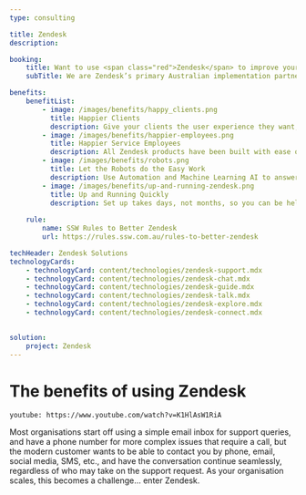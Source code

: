 ```yaml
---
type: consulting

title: Zendesk
description:

booking:
    title: Want to use <span class="red">Zendesk</span> to improve your client relationships?
    subTitle: We are Zendesk’s primary Australian implementation partner

benefits:
    benefitList:
        - image: /images/benefits/happy_clients.png
          title: Happier Clients
          description: Give your clients the user experience they want, when they need it, and never allow clients to be unhappy again.
        - image: /images/benefits/happier-employees.png
          title: Happier Service Employees
          description: All Zendesk products have been built with ease of use as their main focus, giving great productivity gains for Service Agents.
        - image: /images/benefits/robots.png
          title: Let the Robots do the Easy Work
          description: Use Automation and Machine Learning AI to answer client’s FAQs, keeping only the tricky questions for your Service Agents.
        - image: /images/benefits/up-and-running-zendesk.png
          title: Up and Running Quickly
          description: Set up takes days, not months, so you can be helping your clients as soon as possible.
        
    rule:
        name: SSW Rules to Better Zendesk
        url: https://rules.ssw.com.au/rules-to-better-zendesk

techHeader: Zendesk Solutions
technologyCards:
    - technologyCard: content/technologies/zendesk-support.mdx
    - technologyCard: content/technologies/zendesk-chat.mdx
    - technologyCard: content/technologies/zendesk-guide.mdx
    - technologyCard: content/technologies/zendesk-talk.mdx
    - technologyCard: content/technologies/zendesk-explore.mdx
    - technologyCard: content/technologies/zendesk-connect.mdx

    
solution:
    project: Zendesk
---
```


# The benefits of using **Zendesk**

`youtube: https://www.youtube.com/watch?v=K1HlAsW1RiA`

Most organisations start off using a simple email inbox for support queries, and have a phone number for more complex issues that require a call, but the modern customer wants to be able to contact you by phone, email, social media, SMS, etc., and have the conversation continue seamlessly, regardless of who may take on the support request. As your organisation scales, this becomes a challenge… enter Zendesk.